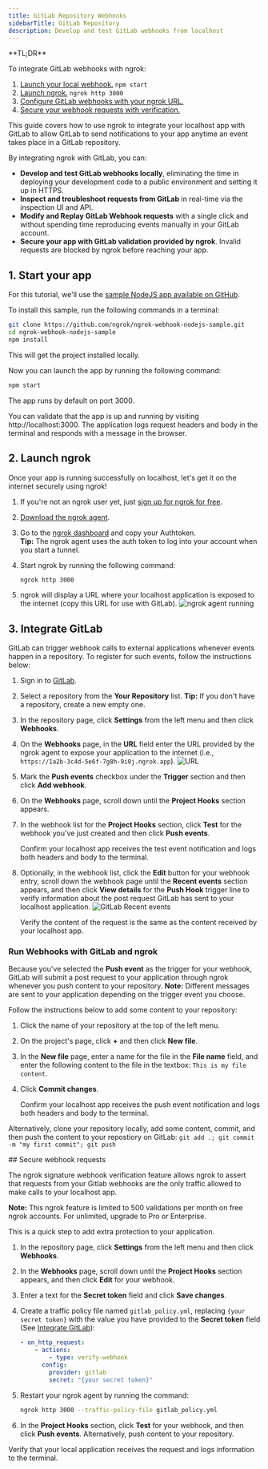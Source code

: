```yaml
---
title: GitLab Repository Webhooks
sidebarTitle: GitLab Repository
description: Develop and test GitLab webhooks from localhost
---
```


<Tip>
**TL;DR**



To integrate GitLab webhooks with ngrok:

1. [Launch your local webhook.](#start-your-app) `npm start`
1. [Launch ngrok.](#start-ngrok) `ngrok http 3000`
1. [Configure GitLab webhooks with your ngrok URL.](#setup-webhook)
1. [Secure your webhook requests with verification.](#security)
</Tip>

This guide covers how to use ngrok to integrate your localhost app with GitLab to allow GitLab to send notifications to your app anytime an event takes place in a GitLab repository.

By integrating ngrok with GitLab, you can:

- **Develop and test GitLab webhooks locally**, eliminating the time in deploying your development code to a public environment and setting it up in HTTPS.
- **Inspect and troubleshoot requests from GitLab** in real-time via the inspection UI and API.
- **Modify and Replay GitLab Webhook requests** with a single click and without spending time reproducing events manually in your GitLab account.
- **Secure your app with GitLab validation provided by ngrok**. Invalid requests are blocked by ngrok before reaching your app.

## 1. Start your app 

For this tutorial, we'll use the [sample NodeJS app available on GitHub](https://github.com/ngrok/ngrok-webhook-nodejs-sample).

To install this sample, run the following commands in a terminal:

```bash
git clone https://github.com/ngrok/ngrok-webhook-nodejs-sample.git
cd ngrok-webhook-nodejs-sample
npm install
```

This will get the project installed locally.

Now you can launch the app by running the following command:

```bash
npm start
```

The app runs by default on port 3000.

You can validate that the app is up and running by visiting http://localhost:3000. The application logs request headers and body in the terminal and responds with a message in the browser.

## 2. Launch ngrok 

Once your app is running successfully on localhost, let's get it on the internet securely using ngrok!

1. If you're not an ngrok user yet, just [sign up for ngrok for free](https://ngrok.com/signup).

1. [Download the ngrok agent](https://download.ngrok.com).

1. Go to the [ngrok dashboard](https://dashboard.ngrok.com) and copy your Authtoken. <br />
   **Tip:** The ngrok agent uses the auth token to log into your account when you start a tunnel.
1. Start ngrok by running the following command:

   ```bash
   ngrok http 3000
   ```

1. ngrok will display a URL where your localhost application is exposed to the internet (copy this URL for use with GitLab).
   ![ngrok agent running](../img/twilio/img/launch_ngrok_tunnel.png)

## 3. Integrate GitLab 

GitLab can trigger webhook calls to external applications whenever events happen in a repository. To register for such events, follow the instructions below:

1. Sign in to [GitLab](https://gitlab.com).

1. Select a repository from the **Your Repository** list.
   **Tip:** If you don't have a repository, create a new empty one.

1. In the repository page, click **Settings** from the left menu and then click **Webhooks**.

1. On the **Webhooks** page, in the **URL** field enter the URL provided by the ngrok agent to expose your application to the internet (i.e., `https://1a2b-3c4d-5e6f-7g8h-9i0j.ngrok.app`).
   ![URL](../img/gitlab/img/ngrok_url_configuration_gitlab.png)

1. Mark the **Push events** checkbox under the **Trigger** section and then click **Add webhook**.

1. On the **Webhooks** page, scroll down until the **Project Hooks** section appears.

1. In the webhook list for the **Project Hooks** section, click **Test** for the webhook you've just created and then click **Push events**.

   Confirm your localhost app receives the test event notification and logs both headers and body to the terminal.

1. Optionally, in the webhook list, click the **Edit** button for your webhook entry, scroll down the webhook page until the **Recent events** section appears, and then click **View details** for the **Push Hook** trigger line to verify information about the post request GitLab has sent to your localhost application.
   ![GitLab Recent events](../img/gitlab/img/review_gitlab_recent_events.png)

   Verify the content of the request is the same as the content received by your localhost app.

### Run Webhooks with GitLab and ngrok

Because you've selected the **Push event** as the trigger for your webhook, GitLab will submit a post request to your application through ngrok whenever you push content to your repository.
**Note:** Different messages are sent to your application depending on the trigger event you choose.

Follow the instructions below to add some content to your repository:

1. Click the name of your repository at the top of the left menu.

1. On the project's page, click **+** and then click **New file**.

1. In the **New file** page, enter a name for the file in the **File name** field, and enter the following content to the file in the textbox:
   `This is my file content`.

1. Click **Commit changes**.

   Confirm your localhost app receives the push event notification and logs both headers and body to the terminal.

Alternatively, clone your repository locally, add some content, commit, and then push the content to your repostiory on GitLab:
`git add .; git commit -m "my first commit"; git push`

<InspectingRequests />

<ReplayingRequests />
## Secure webhook requests 

The ngrok signature webhook verification feature allows ngrok to assert that requests from your Gitlab webhooks are the only traffic allowed to make calls to your localhost app.

**Note:** This ngrok feature is limited to 500 validations per month on free ngrok accounts. For unlimited, upgrade to Pro or Enterprise.

This is a quick step to add extra protection to your application.

1. In the repository page, click **Settings** from the left menu and then click **Webhooks**.

1. In the **Webhooks** page, scroll down until the **Project Hooks** section appears, and then click **Edit** for your webhook.

1. Enter a text for the **Secret token** field and click **Save changes**.

1. Create a traffic policy file named `gitlab_policy.yml`, replacing `{your secret token}` with the value you have provided to the **Secret token** field (See [Integrate GitLab](#setup-webhook)):

   ```yaml
   - on_http_request:
       - actions:
           - type: verify-webhook
         config:
           provider: gitlab
           secret: "{your secret token}"
   ```

1. Restart your ngrok agent by running the command:

   ```bash
   ngrok http 3000 --traffic-policy-file gitlab_policy.yml
   ```

1. In the **Project Hooks** section, click **Test** for your webhook, and then click **Push events**. Alternatively, push content to your repository.

Verify that your local application receives the request and logs information to the terminal.
